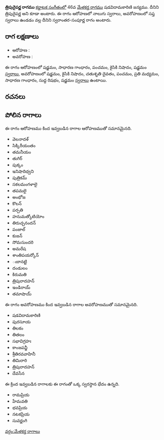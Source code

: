 {{Infobox ragam
	| name          	= త్రిపురైపర్ణ
	| synonym	    	= త్రిపురైపర్ణ
	| mela          	= 
	| chakra        	= 
	| janaka        	= 
	| type          	= స్వరాంతర-సంపూర్ణ
	| arohanam      	= {{svaraC|S|G2|P|N2|S'}} 
	| avarohanam    	= {{svaraC|S'|N2|D2|P|M2|G2|R1|S}}
	| jeeva         	=
	| chhaya        	=
	| nyasa         	=
	| vishesha      	= 
	| equivalent  		= 
}}
{{కర్ణాటక సంగీత రాగాలు}}
'''త్రిపురైపర్ణ రాగము''' [[కర్ణాటక సంగీతం]]లో 46వ [[మేళకర్త రాగము]] షడవిదామకారిణి జన్యము. దీనిని త్రిపురైపర్ణ అని కూడా అంటారు. ఈ రాగం ఆరోహణలో నాలుగు స్వరాలు, అవరోహణంలో సప్త స్వరాలు ఉండడం వల్ల దీనిని స్వరాంతర-సంపూర్ణ రాగం అంటారు.


==రాగ లక్షణాలు==


* ఆరోహణ : {{svaraC|S|G2|P|N2|S'}} 
* అవరోహణ : {{svaraC|S'|N2|D2|P|M2|G2|R1|S}}

ఈ రాగం ఆరోహణంలో షడ్జమం, సాధారణ గాంధారం, పంచమం, కైసికి నిషాదం, షడ్జమం [[స్వరాలు]], అవరోహణంలో షడ్జమం, కైసికి నిషాదం, చతుశృతి దైవతం, పంచమం, ప్రతి మధ్యమం, సాధారణ గాంధారం, సుద్ద రిషభం, షడ్జమం [[స్వరాలు]] ఉంటాయి.

==రచనలు==



==పోలిన రాగాలు==
ఈ రాగం ఆరోహణము కింద ఇవ్వబడిన రాగాల ఆరోహణముతో సమానమైనది.
* వెలనాదళ్
* సిక్కిరీయంతం
* తమనీయం
* తుగిర్
* పుక్కం
* ఇనిషాదిధ్వని
* పుత్రికమ్
* సకలమంగళాలై
* తపమలై
* అంభోజ
* కొలన్
* పర్పతి
* హనుమత్కోటియోం
* తిరుచ్చనందన్
* పంజాల్
* కుజన్
* సోమసుందరి
* అమరేష
* శాంతిపయర్కోన్
* ఁబానట్టి
* దండులం
* కిరుమతి
* త్రిపురాదహన్
* ఇండిరాయ్
* తమాషాయ్

ఈ రాగం అవరోహణము కింద ఇవ్వబడిన రాగాల అవరోహణముతో సమానమైనది.
* షడవిదామకారిణి
* పురసూయ
* తిలకం
* తితలం
* సభావిగ్రహః
* కాంజపన్జీ
* శ్రీతిరవవాహినీ
* తిమిరారి
* త్రిపురాదహన్
* దేవసేన

ఈ క్రింద ఇవ్వబడిన రాగాలకు ఈ రాగంతో ఒక్క స్వరస్థాన భేదం ఉన్నది.
* రామప్రియ
* హేమవతి
* భవప్రియ
* నటకప్రియ
* సువర్ణంగి



[[వర్గం:మేళకర్త రాగాలు]]